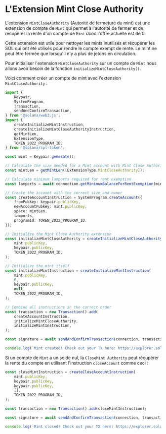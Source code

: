 
# L'Extension Mint Close Authority

L'extension `MintCloseAuthority` (Autorité de fermeture du mint) est une extension de compte de `Mint` qui permet à l'autorité de fermer et de récupérer la rente d'un compte de `Mint` donc l'offre actuelle est de 0.

Cette extension est utile pour nettoyer les mints inutilisés et récupérer les SOL qui ont été utilisés pour rendre le compte exempt de rente. Le mint ne peut être fermée que lorsqu'il n'y a plus de jetons en circulation.

<ArticleSection name="Initialisation du Compte de Mint" id="initializing-the-mint-account" level="h2" />

Pour initialiser l'extension `MintCloseAuthority` sur un compte de `Mint` nous allons avoir besoin de la fonction `initializeMintCloseAuthority()`. 

Voici comment créer un compte de mint avec l'extension `MintCloseAuthority` :

```ts
import {
    Keypair,
    SystemProgram,
    Transaction,
    sendAndConfirmTransaction,
} from '@solana/web3.js';
import {
    createInitializeMintInstruction,
    createInitializeMintCloseAuthorityInstruction,
    getMintLen,
    ExtensionType,
    TOKEN_2022_PROGRAM_ID,
} from '@solana/spl-token';

const mint = Keypair.generate();

// Calculate the size needed for a Mint account with Mint Close Authority extension
const mintLen = getMintLen([ExtensionType.MintCloseAuthority]);

// Calculate minimum lamports required for rent exemption
const lamports = await connection.getMinimumBalanceForRentExemption(mintLen);

// Create the account with the correct size and owner
const createAccountInstruction = SystemProgram.createAccount({
    fromPubkey: keypair.publicKey,
    newAccountPubkey: mint.publicKey,
    space: mintLen,
    lamports,
    programId: TOKEN_2022_PROGRAM_ID,
});

// Initialize the Mint Close Authority extension
const initializeMintCloseAuthority = createInitializeMintCloseAuthorityInstruction(
    mint.publicKey,
    keypair.publicKey,
    TOKEN_2022_PROGRAM_ID,
);

// Initialize the mint itself
const initializeMintInstruction = createInitializeMintInstruction(
    mint.publicKey,
    6,
    keypair.publicKey,
    null,
    TOKEN_2022_PROGRAM_ID,
);

// Combine all instructions in the correct order
const transaction = new Transaction().add(
    createAccountInstruction,
    initializeMintCloseAuthority,
    initializeMintInstruction,
);

const signature = await sendAndConfirmTransaction(connection, transaction, [keypair, mint]);

console.log(`Mint created! Check out your TX here: https://explorer.solana.com/tx/${signature}?cluster=devnet`);
```

<ArticleSection name="Fermeture du Compte de Mint" id="closing-the-mint-account" level="h2" />

Si un compte de `Mint` a un solde nul, la `CloseMint Authority` peut récupérer la rente du compte en utilisant l'instruction `closeAccount` comme ceci :

```ts
const closeMintInstruction = createCloseAccountInstruction(
    mint.publicKey,
    keypair.publicKey,
    keypair.publicKey,
    [],
    TOKEN_2022_PROGRAM_ID,
);

const transaction = new Transaction().add(closeMintInstruction);

const signature = await sendAndConfirmTransaction(connection, transaction, [keypair], {skipPreflight: false});

console.log(`Mint closed! Check out your TX here: https://explorer.solana.com/tx/${signature}?cluster=devnet`);
```